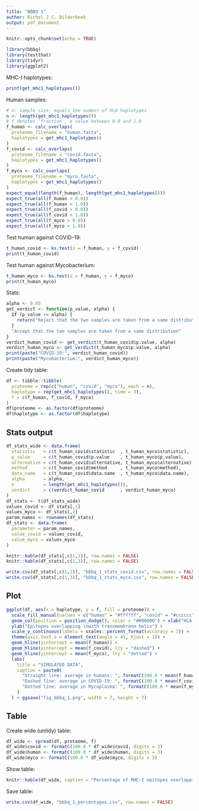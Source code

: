```yaml
---
title: "BBBQ 1"
author: Richel J.C. Bilderbeek
output: pdf_document
---
```


```r
knitr::opts_chunk$set(echo = TRUE)
```

```r
library(bbbq)
library(testthat)
library(tidyr)
library(ggplot2)
```

MHC-I haplotypes:

```r
print(get_mhc1_haplotypes())
```

Human samples:

```r
# n: sample size, equals the number of HLA haplotypes
n <- length(get_mhc1_haplotypes())
# f denotes 'fraction', a value between 0.0 and 1.0
f_human <- calc_overlaps(
  proteome_filename = "human.fasta",
  haplotypes = get_mhc1_haplotypes()
)
f_covid <- calc_overlaps(
  proteome_filename = "covid.fasta",
  haplotypes = get_mhc1_haplotypes()
)
f_myco <- calc_overlaps(
  proteome_filename = "myco.fasta",
  haplotypes = get_mhc1_haplotypes()
)
expect_equal(length(f_human), length(get_mhc1_haplotypes()))
expect_true(all(f_human > 0.0))
expect_true(all(f_human < 1.0))
expect_true(all(f_covid > 0.0))
expect_true(all(f_covid < 1.0))
expect_true(all(f_myco > 0.0))
expect_true(all(f_myco < 1.0))
```

Test human against COVID-19:

```r
t_human_covid <- ks.test(x = f_human, y = f_covid)
print(t_human_covid)
```

Test human against Mycobacterium:

```r
t_human_myco <- ks.test(x = f_human, y = f_myco)
print(t_human_myco)
```

Stats:

```r
alpha <- 0.05
get_verdict <- function(p_value, alpha) {
  if (p_value <= alpha) {
    return("Reject that the two samples are taken from a same distribution")
  }
  "Accept that the two samples are taken from a same distribution"
}
verdict_human_covid <- get_verdict(t_human_covid$p.value, alpha)
verdict_human_myco <- get_verdict(t_human_myco$p.value, alpha)
print(paste("COVID-19:", verdict_human_covid))
print(paste("Mycobacterium:", verdict_human_myco))
```

Create tidy table:

```r
df <- tibble::tibble(
  proteome = rep(c("human", "covid", "myco"), each = n),
  haplotype = rep(get_mhc1_haplotypes(), time = 3),
  f = c(f_human, f_covid, f_myco)
)
df$proteome <- as.factor(df$proteome)
df$haplotype <- as.factor(df$haplotype)
```

## Stats output

```r
df_stats_wide <- data.frame(
  statistic   = c(t_human_covid$statistic  , t_human_myco$statistic),
  p_value     = c(t_human_covid$p.value    , t_human_myco$p.value),
  alternative = c(t_human_covid$alternative, t_human_myco$alternative),
  method      = c(t_human_covid$method     , t_human_myco$method),
  data_name   = c(t_human_covid$data.name  , t_human_myco$data.name),
  alpha       = alpha,
  n           = length(get_mhc1_haplotypes()),
  verdict     = c(verdict_human_covid      , verdict_human_myco)
)
df_stats <- t(df_stats_wide)
values_covid <- df_stats[,1]
values_myco <- df_stats[,2]
param_names <- rownames(df_stats)
df_stats <- data.frame(
  parameter = param_names,
  value_covid = values_covid,
  value_myco = values_myco
)

knitr::kable(df_stats[,c(1,2)], row.names = FALSE)
knitr::kable(df_stats[,c(1,3)], row.names = FALSE)
```

```r
write.csv(df_stats[,c(1,2)], "bbbq_1_stats_covid.csv", row.names = FALSE)
write.csv(df_stats[,c(1,3)], "bbbq_1_stats_myco.csv", row.names = FALSE)
```

## Plot

```r
ggplot(df, aes(x = haplotype, y = f, fill = proteome)) + 
  scale_fill_manual(values = c("human" = "#ffffff", "covid" = "#cccccc", "myco" = "#999999")) +
  geom_col(position = position_dodge(), color = "#000000") + xlab("HLA haplotype") + 
  ylab("Epitopes overlapping \nwith transmembrane helix") +
  scale_y_continuous(labels = scales::percent_format(accuracy = 3)) +
  theme(axis.text.x = element_text(angle = 45, hjust = 1)) +
  geom_hline(yintercept = mean(f_human)) +
  geom_hline(yintercept = mean(f_covid), lty = "dashed") +
  geom_hline(yintercept = mean(f_myco), lty = "dotted") +
  labs(
    title = "SIMULATED DATA",
    caption = paste0(
      "Straight line: average in humans: ", formatC(100.0 * mean(f_human), digits = 2),"%. \n",
      "Dashed line: average in COVID-19: ", formatC(100.0 * mean(f_covid), digits = 2),"%. \n",
      "Dotted line: average in Mycoplasma: ", formatC(100.0 * mean(f_myco), digits = 2),"%."  
    )
  ) + ggsave("fig_bbbq_1.png", width = 7, height = 7)
```

## Table

Create wide (untidy) table:

```r
df_wide <- spread(df, proteome, f)
df_wide$covid <- formatC(100.0 * df_wide$covid, digits = 3)
df_wide$human <- formatC(100.0 * df_wide$human, digits = 3)
df_wide$myco <- formatC(100.0 * df_wide$myco, digits = 3)
```

Show table:

```r
knitr::kable(df_wide, caption = "Percentage of MHC-I epitopes overlapping with transmembrane helix")
```

Save table:

```r
write.csv(df_wide, "bbbq_1_percentages.csv", row.names = FALSE)
```


